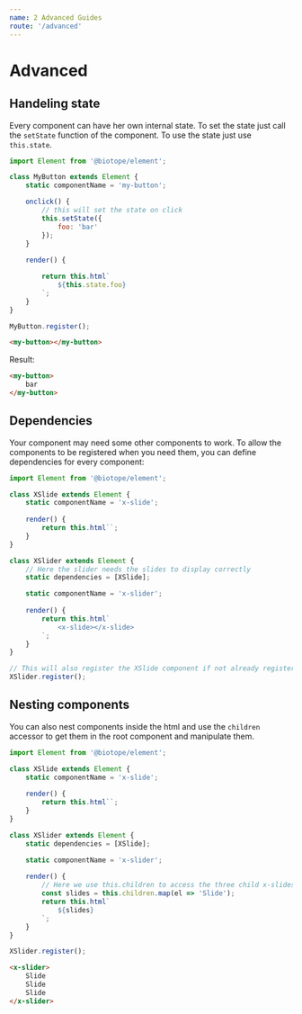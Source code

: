 ```yaml
---
name: 2 Advanced Guides
route: '/advanced'
---
```


# Advanced

## Handeling state
Every component can have her own internal state. To set the state just call the `setState` function of the component. To use the state just use `this.state`.
```js
import Element from '@biotope/element';

class MyButton extends Element {
    static componentName = 'my-button';

    onclick() {
        // this will set the state on click
        this.setState({
            foo: 'bar'
        });
    }
    
    render() {

        return this.html`
            ${this.state.foo}
        `;
    }
}

MyButton.register();
```
```html
<my-button></my-button>
```

Result:
```html
<my-button>
    bar
</my-button>
```



## Dependencies
Your component may need some other components to work. To allow the components to be registered when you need them, you can define dependencies for every component:

```js
import Element from '@biotope/element';

class XSlide extends Element {
    static componentName = 'x-slide';
    
    render() {
        return this.html``;
    }
}

class XSlider extends Element {
    // Here the slider needs the slides to display correctly
    static dependencies = [XSlide];

    static componentName = 'x-slider';
    
    render() {
        return this.html`
            <x-slide></x-slide>
        `;
    }
}

// This will also register the XSlide component if not already registered
XSlider.register();
```






## Nesting components
You can also nest components inside the html and use the `children` accessor to get them in the root component and manipulate them.


```js
import Element from '@biotope/element';

class XSlide extends Element {
    static componentName = 'x-slide';
    
    render() {
        return this.html``;
    }
}

class XSlider extends Element {
    static dependencies = [XSlide];

    static componentName = 'x-slider';
    
    render() {
        // Here we use this.children to access the three child x-slides
        const slides = this.children.map(el => 'Slide');
        return this.html`
            ${slides}
        `;
    }
}

XSlider.register();
```
```html
<x-slider>
    Slide
    Slide
    Slide
</x-slider>
```

